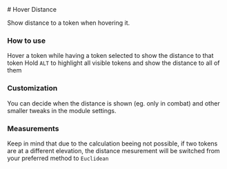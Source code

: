 
<ImageButBetter src="../public/images/Hover-Distance/Hdsingle.png" alt="Hovering a single token" width={2000} height={2000} className={styles.wikiimage}/>
# Hover Distance

Show distance to a token when hovering it.


### How to use

Hover a token while having a token selected to show the distance to that
token Hold `ALT` to highlight all
visible tokens and show the distance to all of them
<ImageButBetter src="../public/images/Hover-Distance/Hdmasshighlight.png" alt="Holding ALT to highlight all tokens" width={2000} height={2000} className={styles.wikiimage}/>

### Customization

You can decide when the distance is shown (eg. only in combat) and other
smaller tweaks in the module settings.

### Measurements

Keep in mind that due to the calculation beeing not possible, if two
tokens are at a different elevation, the distance mesurement will be
switched from your preferred method to `Euclidean`


